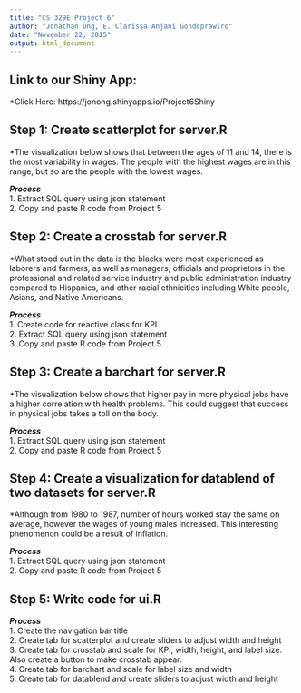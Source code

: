 ```yaml
---
title: "CS 329E Project 6"
author: "Jonathan Ong, E. Clarissa Anjani Gondoprawiro"
date: "November 22, 2015"
output: html_document
---
```


## Link to our Shiny App:
*Click Here: https://jonong.shinyapps.io/Project6Shiny


## Step 1: Create scatterplot for server.R

*The visualization below shows that between the ages of 11 and 14, there is the most variability in wages. The people with the highest wages are in this range, but so are the people with the lowest wages. 

***Process*** <br/>
1. Extract SQL query using json statement <br/>
2. Copy and paste R code from Project 5 <br/>


## Step 2: Create a crosstab for server.R
*What stood out in the data is the blacks were most experienced as laborers and farmers, as well as managers, officials and proprietors in the professional and related service industry and public administration industry compared to Hispanics, and other racial ethnicities including White people, Asians, and Native Americans. 

***Process*** <br/>
1. Create code for reactive class for KPI <br/>
2. Extract SQL query using json statement <br/>
3. Copy and paste R code from Project 5 <br/>


## Step 3: Create a barchart for server.R
*The visualization below shows that higher pay in more physical jobs have a higher correlation with health problems. This could suggest that success in physical jobs takes a toll on the body.

***Process*** <br/>
1. Extract SQL query using json statement <br/>
2. Copy and paste R code from Project 5 <br/>


## Step 4: Create a visualization for datablend of two datasets for server.R
*Although from 1980 to 1987, number of hours worked stay the same on average, however the wages of young males increased. This interesting phenomenon could be a result of inflation.

***Process*** <br/>
1. Extract SQL query using json statement <br/>
2. Copy and paste R code from Project 5 <br/>


## Step 5: Write code for ui.R

***Process*** <br/>
1. Create the navigation bar title <br/>
2. Create tab for scatterplot and create sliders to adjust width and height<br/>
3. Create tab for crosstab and scale for KPI, width, height, and label size. Also create a button to make crosstab appear. <br/>
4. Create tab for barchart and scale for label size and width <br/>
5. Create tab for datablend and create sliders to adjust width and height <br/>
